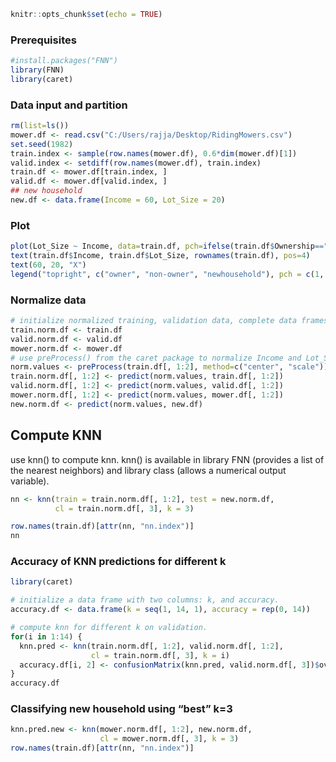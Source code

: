 


```{r setup, include=FALSE}
knitr::opts_chunk$set(echo = TRUE)
```

### Prerequisites
```{r}
#install.packages("FNN")
library(FNN)
library(caret)
```




### Data input and partition
```{r}
rm(list=ls())
mower.df <- read.csv("C:/Users/rajja/Desktop/RidingMowers.csv")
set.seed(1982)
train.index <- sample(row.names(mower.df), 0.6*dim(mower.df)[1])  
valid.index <- setdiff(row.names(mower.df), train.index)  
train.df <- mower.df[train.index, ]
valid.df <- mower.df[valid.index, ]
## new household
new.df <- data.frame(Income = 60, Lot_Size = 20)
```

### Plot 
```{r}
plot(Lot_Size ~ Income, data=train.df, pch=ifelse(train.df$Ownership=="Owner", 1, 3))
text(train.df$Income, train.df$Lot_Size, rownames(train.df), pos=4)
text(60, 20, "X")
legend("topright", c("owner", "non-owner", "newhousehold"), pch = c(1, 3, 4))
```

### Normalize data
```{r}
# initialize normalized training, validation data, complete data frames to originals
train.norm.df <- train.df
valid.norm.df <- valid.df
mower.norm.df <- mower.df
# use preProcess() from the caret package to normalize Income and Lot_Size.
norm.values <- preProcess(train.df[, 1:2], method=c("center", "scale"))
train.norm.df[, 1:2] <- predict(norm.values, train.df[, 1:2])
valid.norm.df[, 1:2] <- predict(norm.values, valid.df[, 1:2])
mower.norm.df[, 1:2] <- predict(norm.values, mower.df[, 1:2])
new.norm.df <- predict(norm.values, new.df)
```

## Compute KNN
use knn() to compute knn. 
knn() is available in library FNN (provides a list of the nearest neighbors)
and library class (allows a numerical output variable).
```{r}

nn <- knn(train = train.norm.df[, 1:2], test = new.norm.df, 
          cl = train.norm.df[, 3], k = 3)

row.names(train.df)[attr(nn, "nn.index")]
nn
```
### Accuracy of KNN predictions for different k
```{r}
library(caret)

# initialize a data frame with two columns: k, and accuracy.
accuracy.df <- data.frame(k = seq(1, 14, 1), accuracy = rep(0, 14))

# compute knn for different k on validation.
for(i in 1:14) {
  knn.pred <- knn(train.norm.df[, 1:2], valid.norm.df[, 1:2], 
                  cl = train.norm.df[, 3], k = i)
  accuracy.df[i, 2] <- confusionMatrix(knn.pred, valid.norm.df[, 3])$overall[1] 
}
accuracy.df
```
### Classifying new household using "best" k=3
```{r}
knn.pred.new <- knn(mower.norm.df[, 1:2], new.norm.df, 
                    cl = mower.norm.df[, 3], k = 3)
row.names(train.df)[attr(nn, "nn.index")]

```

